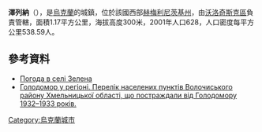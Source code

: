 {{coord|49|31|20|N|26|29|23|E|scale:100000|display=title}}

'''澤列納'''（{{lang-uk|Зелена}}），是[[烏克蘭|烏克蘭]]的城鎮，位於該國西部[[赫梅利尼茨基州|赫梅利尼茨基州]]，由[[沃洛奇斯克區|沃洛奇斯克區]]負責管轄，面積1.17平方公里，海拔高度300米，2001年人口628，人口密度每平方公里538.59人。

==參考資料==
* [http://weather.in.ua/ua/hmel'nickaja/8789 Погода в селі Зелена] {{Wayback|url=http://weather.in.ua/ua/hmel%27nickaja/8789 |date=20170324045729 }}
* [https://web.archive.org/web/20160304103840/http://admvol.at.ua/golodvregioni.doc Голодомор у регіоні. Перелік населених пунктів Волочиського району Хмельницької області, що постраждали від Голодомору 1932–1933 років.]

{{Ukraine-geo-stub}}
[[Category:烏克蘭城市|Category:烏克蘭城市]]